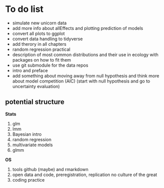 # To do list {-}

* simulate new unicorn data
* add more info about allEffects and plotting prediction of models
* convert all plots to ggplot
* convert data handling to tidyverse
* add therory in all chapters
* random regression practical
* description of most common distributions and their use in ecology with packages on how to fit them
* use git submodule for the data repos
* intro and preface
* add something about moving away from null hypothesis and think more about model competition (AIC) (start with null hypothesis and go to uncertainty evaluation)


## potential structure

**Stats**

1. glm
2. lmm
3. Bayesian intro
4. random regression
5. multivariate models
6. glmm

**OS**

1. tools github (maybe) and rmarkdown
2. open data and code, preregistration, replication no culture of the great
3. coding practice

